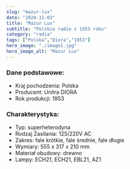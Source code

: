 ```yaml
---
slug: "mazur-lux"
date: "2024-11-03"
title: "Mazur Lux"
subtitle: "Polskie radio z 1953 roku"
category: "radia"
tags: ["Polska","Diora","1953"]
hero_image: "./image1.jpg"
hero_image_alt: "Mazur Lux"
---
```


### Dane podstawowe:

- Kraj pochodzenia: Polska
- Producent: Unitra DIORA
- Rok produkcji: 1953

### Charakterystyka:

- Typ: superheterodyna
- Rodzaj Zasilania: 125/220V AC
- Zakres: fale krótkie, fale średnie, fale długie
- Wymiary: 555 x 317 x 210 mm
- Materiał obudowy: drewno
- Lampy: ECH21, ECH21, EBL21, AZ1

